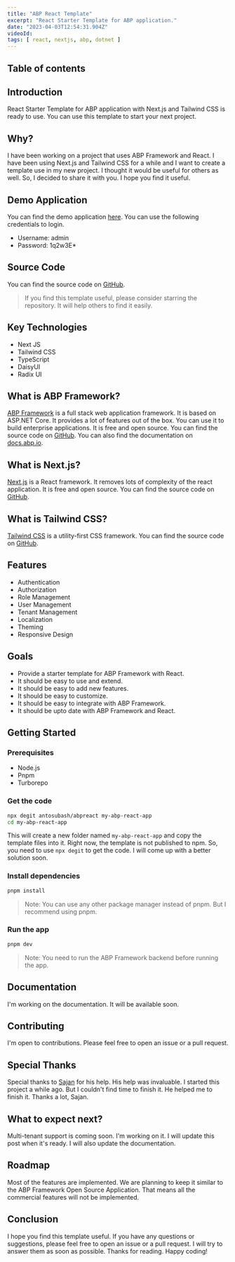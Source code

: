 ```yaml
---
title: "ABP React Template"
excerpt: "React Starter Template for ABP application."
date: "2023-04-03T12:54:31.904Z"
videoId: 
tags: [ react, nextjs, abp, dotnet ]
---
```


## Table of contents

## Introduction

React Starter Template for ABP application with Next.js and Tailwind CSS is ready to use. You can use this template to start your next project.

## Why?

I have been working on a project that uses ABP Framework and React. I have been using Next.js and Tailwind CSS for a while and I want to create a template use in my new project. I thought it would be useful for others as well. So, I decided to share it with you. I hope you find it useful.

## Demo Application

You can find the demo application [here](https://abpreact.antosubash.com/). You can use the following credentials to login. 

-   Username: admin
-   Password: 1q2w3E*

## Source Code

You can find the source code on [GitHub](https://github.com/antosubash/abpreact). 

> If you find this template useful, please consider starring the repository. It will help others to find it easily.

## Key Technologies

-  Next JS
-  Tailwind CSS
-  TypeScript
-  DaisyUI
-  Radix UI

## What is ABP Framework?

[ABP Framework](https://abp.io/) is a full stack web application framework. It is based on ASP.NET Core. It provides a lot of features out of the box. You can use it to build enterprise applications. It is free and open source. You can find the source code on [GitHub](https://github.com/abpframework/abp). You can also find the documentation on [docs.abp.io](https://docs.abp.io/). 

## What is Next.js?

[Next.js](https://nextjs.org/) is a React framework. It removes lots of complexity of the react application. It is free and open source. You can find the source code on [GitHub](https://github.com/vercel/next.js). 

## What is Tailwind CSS?

[Tailwind CSS](https://tailwindcss.com/) is a utility-first CSS framework. You can find the source code on [GitHub](https://github.com/tailwindlabs/tailwindcss).


## Features

-   Authentication
-   Authorization
-   Role Management
-   User Management
-   Tenant Management
-   Localization
-   Theming
-   Responsive Design

## Goals

-  Provide a starter template for ABP Framework with React. 
-  It should be easy to use and extend. 
-  It should be easy to add new features. 
-  It should be easy to customize. 
-  It should be easy to integrate with ABP Framework. 
-  It should be upto date with ABP Framework and React.

## Getting Started

### Prerequisites

-   Node.js
-   Pnpm
-   Turborepo

### Get the code

```bash
npx degit antosubash/abpreact my-abp-react-app
cd my-abp-react-app
```

This will create a new folder named `my-abp-react-app` and copy the template files into it. Right now, the template is not published to npm. So, you need to use `npx degit` to get the code. I will come up with a better solution soon.

### Install dependencies

```bash
pnpm install
```
> Note: You can use any other package manager instead of pnpm. But I recommend using pnpm.

### Run the app

```bash
pnpm dev
```

> Note: You need to run the ABP Framework backend before running the app.

## Documentation

I'm working on the documentation. It will be available soon.

## Contributing

I'm open to contributions. Please feel free to open an issue or a pull request.

## Special Thanks

Special thanks to [Sajan](https://github.com/sajanv88) for his help. His help was invaluable. I started this project a while ago. But I couldn't find time to finish it. He helped me to finish it. Thanks a lot, Sajan.

## What to expect next?

Multi-tenant support is coming soon. I'm working on it. I will update this post when it's ready. I will also update the documentation.

## Roadmap

Most of the features are implemented. We are planning to keep it similar to the ABP Framework Open Source Application. That means all the commercial features will not be implemented.

## Conclusion

I hope you find this template useful. If you have any questions or suggestions, please feel free to open an issue or a pull request. I will try to answer them as soon as possible. Thanks for reading. Happy coding!



